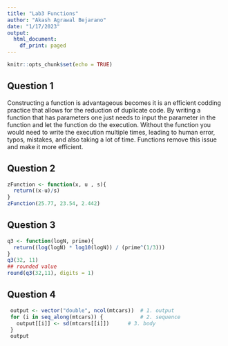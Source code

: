 ```yaml
---
title: "Lab3 Functions"
author: "Akash Agrawal Bejarano"
date: "1/17/2023"
output:
  html_document:
    df_print: paged
---
```


```r
knitr::opts_chunk$set(echo = TRUE)
```

## Question 1

Constructing a function is advantageous becomes it is an efficient codding practice that allows for the reduction of duplicate code. By writing a function that has parameters one just needs to input the parameter in the function and let the function do the execution. Without the function you would need to write the execution multiple times, leading to human error, typos, mistakes, and also taking a lot of time. Functions remove this issue and make it more efficient. 

## Question 2

```r
zFunction <- function(x, u , s){
  return((x-u)/s)
}
zFunction(25.77, 23.54, 2.442)
```

## Question 3

```r
q3 <- function(logN, prime){
  return((log(logN) * log10(logN)) / (prime^(1/3)))
}
q3(32, 11)
## rounded value
round(q3(32,11), digits = 1) 
```

## Question 4

```r
 output <- vector("double", ncol(mtcars))  # 1. output
 for (i in seq_along(mtcars)) {            # 2. sequence
   output[[i]] <- sd(mtcars[[i]])      # 3. body
 }
 output
 
 
```